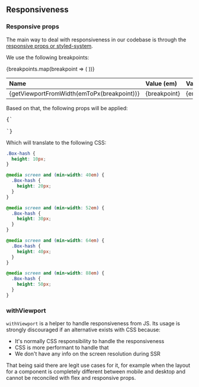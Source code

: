 
<Meta title="Pages/Responsiveness" />

## Responsiveness

### Responsive props

The main way to deal with responsiveness in our codebase is through
the [responsive props or styled-system](https://styled-system.com/responsive-styles).

We use the following breakpoints:

<table style={{ maxWidth: 350, width: '100%' }}>
  <thead>
    <th align="left">Name</th>
    <th align="left">Value (em)</th>
    <th align="left">Value (px)</th>
  </thead>
  <tbody>
    {breakpoints.map(breakpoint => (
      <tr key={breakpoint}>
        <td>{getViewportFromWidth(emToPx(breakpoint))}</td>
        <td>{breakpoint}</td>
        <td>{emToPx(breakpoint)}px</td>
      </tr>
    ))}
  </tbody>
</table>

Based on that, the following props will be applied:

<pre>{`
  <Box
    height={[
      10, // Default value
      20, // Applied above ${BREAKPOINTS_NAMES[0]} (${BREAKPOINTS_WIDTHS[0]}px)
      30, // Applied above ${BREAKPOINTS_NAMES[1]} (${BREAKPOINTS_WIDTHS[1]}px)
      40, // Applied above ${BREAKPOINTS_NAMES[2]} (${BREAKPOINTS_WIDTHS[2]}px)
      50, // Applied above ${BREAKPOINTS_NAMES[3]} (${BREAKPOINTS_WIDTHS[3]}px)
    ]}
  />
`}</pre>

Which will translate to the following CSS:

```css
.Box-hash {
  height: 10px;
}

@media screen and (min-width: 40em) {
  .Box-hash {
    height: 20px;
  }
}

@media screen and (min-width: 52em) {
  .Box-hash {
    height: 30px;
  }
}

@media screen and (min-width: 64em) {
  .Box-hash {
    height: 40px;
  }
}

@media screen and (min-width: 88em) {
  .Box-hash {
    height: 50px;
  }
}
```

### withViewport

`withViewport` is a helper to handle responsiveness from JS. Its usage is strongly discouraged if an alternative exists with CSS because:

- It's normally CSS responsibility to handle the responsiveness
- CSS is more performant to handle that
- We don't have any info on the screen resolution during SSR

That being said there are legit use cases for it, for example when the layout for a component
is completely different between mobile and desktop and cannot be reconciled with flex and
responsive props.
